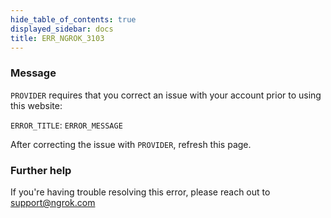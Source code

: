 ```yaml
---
hide_table_of_contents: true
displayed_sidebar: docs
title: ERR_NGROK_3103
---
```


### Message

`PROVIDER` requires that you correct an issue with your account prior to using this website:

`ERROR_TITLE`: `ERROR_MESSAGE`

After correcting the issue with `PROVIDER`, refresh this page.

<ErrorDetails />

### Further help

If you're having trouble resolving this error, please reach out to [support@ngrok.com](mailto:support@ngrok.com?subject=Help%20with%20ERR_NGROK_3103)
